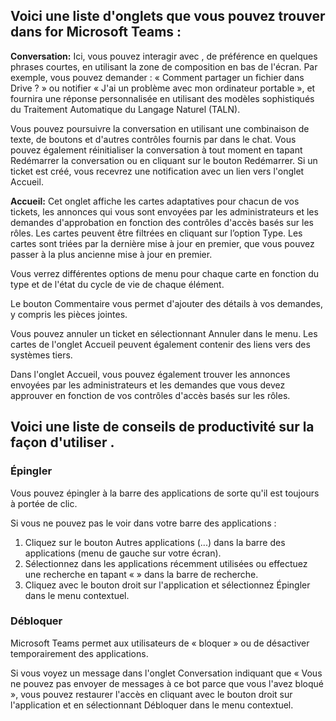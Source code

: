 
## Voici une liste d'onglets que vous pouvez trouver dans <BotName /> for Microsoft Teams :

**Conversation:** Ici, vous pouvez interagir avec <BotName />, de préférence en quelques phrases courtes, en utilisant la zone de composition en bas de l'écran. Par exemple, vous pouvez demander : « Comment partager un fichier dans Drive ? » ou notifier « J'ai un problème avec mon ordinateur portable », et <BotName /> fournira une réponse personnalisée en utilisant des modèles sophistiqués du Traitement Automatique du Langage Naturel (TALN).

Vous pouvez poursuivre la conversation en utilisant une combinaison de texte, de boutons et d'autres contrôles fournis par <BotName /> dans le chat. Vous pouvez également réinitialiser la conversation à tout moment en tapant Redémarrer la conversation ou en cliquant sur le bouton Redémarrer. Si un ticket est créé, vous recevrez une notification avec un lien vers l'onglet Accueil.

**Accueil:** Cet onglet affiche les cartes adaptatives pour chacun de vos tickets, les annonces qui vous sont envoyées par les administrateurs et les demandes d'approbation en fonction des contrôles d'accès basés sur les rôles. Les cartes peuvent être filtrées en cliquant sur l’option Type. Les cartes sont triées par la dernière mise à jour en premier, que vous pouvez passer à la plus ancienne mise à jour en premier.

Vous verrez différentes options de menu pour chaque carte en fonction du type et de l'état du cycle de vie de chaque élément.

Le bouton Commentaire vous permet d'ajouter des détails à vos demandes, y compris les pièces jointes.

Vous pouvez annuler un ticket en sélectionnant Annuler dans le menu. Les cartes de l'onglet Accueil peuvent également contenir des liens vers des systèmes tiers.

Dans l'onglet Accueil, vous pouvez également trouver les annonces envoyées par les administrateurs et les demandes que vous devez approuver en fonction de vos contrôles d'accès basés sur les rôles.

## Voici une liste de conseils de productivité sur la façon d'utiliser <BotName />.

### Épingler <BotName />

Vous pouvez épingler <BotName /> à la barre des applications de sorte qu'il est toujours à portée de clic.

Si vous ne pouvez pas le voir dans votre barre des applications :

1. Cliquez sur le bouton Autres applications (...) dans la barre des applications (menu de gauche sur votre écran).
2. Sélectionnez <BotName /> dans les applications récemment utilisées ou effectuez une recherche en tapant « <BotName /> » dans la barre de recherche.
3. Cliquez avec le bouton droit sur l'application <BotName /> et sélectionnez Épingler dans le menu contextuel.

### Débloquer <BotName />

Microsoft Teams permet aux utilisateurs de « bloquer » ou de désactiver temporairement des applications.

Si vous voyez un message dans l'onglet Conversation indiquant que « Vous ne pouvez pas envoyer de messages à ce bot parce que vous l'avez bloqué », vous pouvez restaurer l'accès en cliquant avec le bouton droit sur l'application <BotName /> et en sélectionnant Débloquer dans le menu contextuel.
